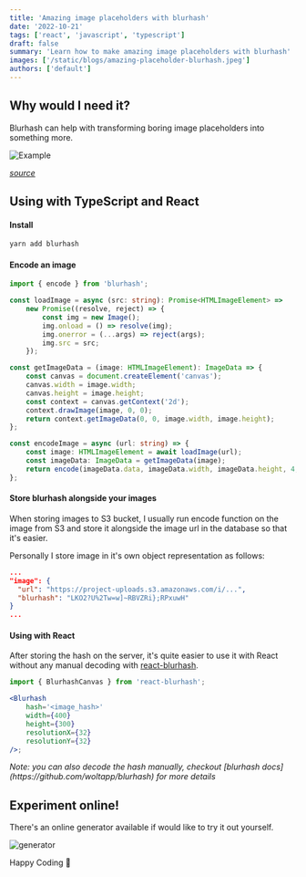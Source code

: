 ```yaml
---
title: 'Amazing image placeholders with blurhash'
date: '2022-10-21'
tags: ['react', 'javascript', 'typescript']
draft: false
summary: 'Learn how to make amazing image placeholders with blurhash'
images: ['/static/blogs/amazing-placeholder-blurhash.jpeg']
authors: ['default']
---
```


## Why would I need it?

Blurhash can help with transforming boring image placeholders into something more.

![Example](https://dev-to-uploads.s3.amazonaws.com/i/oxy902cd021lo5tdv32i.png)

<i>[source](https://blurha.sh/)</i>

## Using with TypeScript and React

#### Install

```bash
yarn add blurhash
```

#### Encode an image

```ts
import { encode } from 'blurhash';

const loadImage = async (src: string): Promise<HTMLImageElement> =>
	new Promise((resolve, reject) => {
		const img = new Image();
		img.onload = () => resolve(img);
		img.onerror = (...args) => reject(args);
		img.src = src;
	});

const getImageData = (image: HTMLImageElement): ImageData => {
	const canvas = document.createElement('canvas');
	canvas.width = image.width;
	canvas.height = image.height;
	const context = canvas.getContext('2d');
	context.drawImage(image, 0, 0);
	return context.getImageData(0, 0, image.width, image.height);
};

const encodeImage = async (url: string) => {
	const image: HTMLImageElement = await loadImage(url);
	const imageData: ImageData = getImageData(image);
	return encode(imageData.data, imageData.width, imageData.height, 4, 4);
};
```

#### Store blurhash alongside your images

When storing images to S3 bucket, I usually run encode function on the image from S3 and store it alongside the image url in the database so that it's easier.

Personally I store image in it's own object representation as follows:

```json
...
"image": {
  "url": "https://project-uploads.s3.amazonaws.com/i/...",
  "blurhash": "LKO2?U%2Tw=w]~RBVZRi};RPxuwH"
}
...
```

#### Using with React

After storing the hash on the server, it's quite easier to use it with React without any manual decoding with [react-blurhash](https://github.com/woltapp/react-blurhash).

```jsx
import { BlurhashCanvas } from 'react-blurhash';

<Blurhash
	hash='<image_hash>'
	width={400}
	height={300}
	resolutionX={32}
	resolutionY={32}
/>;
```

<i>
	Note: you can also decode the hash manually, checkout [blurhash
	docs](https://github.com/woltapp/blurhash) for more details
</i>

## Experiment online!

There's an online generator available if would like to try it out yourself.

![generator](https://dev-to-uploads.s3.amazonaws.com/i/bww7xkxb2izzt56nu6vw.png)

Happy Coding 🎉
